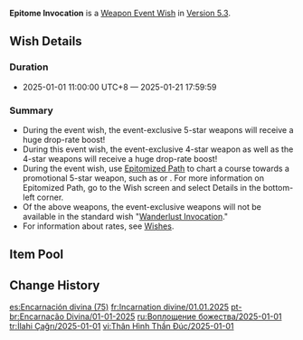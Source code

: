 {{Wish
|name              = Epitome Invocation 2025-01-01
|image             = Epitome Invocation 2025-01-01.png
|type              = Weapon Event
|duration          = event
|time_start        = 2025-01-01 11:00:00
|time_start_offset = GMT+8
|time_end          = 2025-01-21 17:59:59
|link              = https://genshin.hoyoverse.com/en/news/detail/127690
|preceding         = Epitome Invocation/2024-12-10
|alongside         = Ancient Flame Ablaze/2025-01-01
|alongside2        = Starry Night's Whispers/2025-01-01
|succeeding        = Epitome Invocation/2025-01-21
}}
'''Epitome Invocation''' is a [[Weapon Event Wish]] in [[Version 5.3]].

==Wish Details==
===Duration===
* 2025-01-01 11:00:00 UTC+8 &mdash; 2025-01-21 17:59:59

===Summary===
* During the event wish, the event-exclusive 5-star weapons {{Wish Item|A Thousand Blazing Suns; Starcaller's Watch}} will receive a huge drop-rate boost!
* During this event wish, the event-exclusive 4-star weapon {{Wish Item|Lithic Blade}} as well as the 4-star weapons {{Wish Item|Sacrificial Sword; Favonius Lance; Favonius Codex; The Stringless}} will receive a huge drop-rate boost!
* During the event wish, use [[Epitomized Path]] to chart a course towards a promotional 5-star weapon, such as {{Wish Item|A Thousand Blazing Suns}} or {{Wish Item|Starcaller's Watch}}. For more information on Epitomized Path, go to the Wish screen and select Details in the bottom-left corner.
* Of the above weapons, the event-exclusive weapons will not be available in the standard wish "[[Wanderlust Invocation]]."
* For information about rates, see [[Wish]]es.

==Item Pool==
{{Wish Pool
|weapon_5_F    = A Thousand Blazing Suns; Starcaller's Watch
|weapon_4_F    = Lithic Blade; Sacrificial Sword; Favonius Lance; Favonius Codex; The Stringless
|character_4   = Barbara; Beidou; Bennett; Candace; Charlotte; Chevreuse; Chongyun; Collei; Diona; Dori; Faruzan; Fischl; Freminet; Gaming; Gorou; Kachina; Kaveh; Kirara; Kujou Sara; Kuki Shinobu; Layla; Lynette; Mika; Ningguang; Noelle; Ororon; Razor; Rosaria; Sayu; Sethos; Shikanoin Heizou; Sucrose; Thoma; Xiangling; Xingqiu; Xinyan; Yanfei; Yaoyao; Yun Jin
|weapon_5      = Amos' Bow; Aquila Favonia; Lost Prayer to the Sacred Winds; Primordial Jade Winged-Spear; Skyward Atlas; Skyward Blade; Skyward Harp; Skyward Pride; Skyward Spine; Wolf's Gravestone
|weapon_4      = Dragon's Bane; Eye of Perception; Favonius Greatsword; Favonius Sword; Favonius Warbow; Lion's Roar; Rainslasher; Rust; Sacrificial Bow; Sacrificial Fragments; Sacrificial Greatsword; The Bell; The Flute; The Widsith
|weapon_3      = Black Tassel; Bloodtainted Greatsword; Cool Steel; Debate Club; Emerald Orb; Ferrous Shadow; Harbinger of Dawn; Magic Guide; Raven Bow; Sharpshooter's Oath; Skyrider Sword; Slingshot; Thrilling Tales of Dragon Slayers
}}

==Change History==
{{Change History|5.3}}

[[es:Encarnación divina (75)]]
[[fr:Incarnation divine/01.01.2025]]
[[pt-br:Encarnação Divina/01-01-2025]]
[[ru:Воплощение божества/2025-01-01]]
[[tr:İlahi Çağrı/2025-01-01]]
[[vi:Thân Hình Thần Đúc/2025-01-01]]
